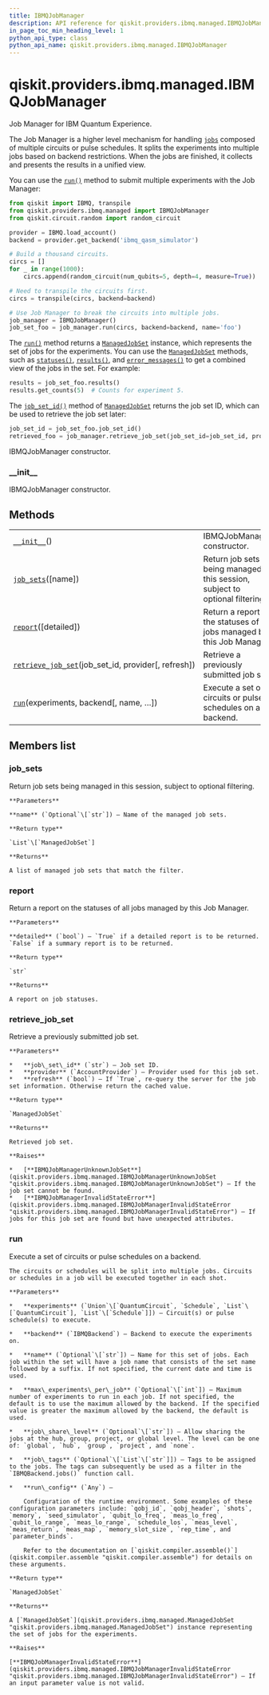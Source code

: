 ```yaml
---
title: IBMQJobManager
description: API reference for qiskit.providers.ibmq.managed.IBMQJobManager
in_page_toc_min_heading_level: 1
python_api_type: class
python_api_name: qiskit.providers.ibmq.managed.IBMQJobManager
---
```


# qiskit.providers.ibmq.managed.IBMQJobManager

<Class id="qiskit.providers.ibmq.managed.IBMQJobManager" isDedicatedPage={true} github="https://github.com/qiskit/qiskit-ibmq-provider/tree/stable/0.12/qiskit/providers/ibmq/managed/ibmqjobmanager.py" signature="IBMQJobManager" modifiers="class">
  Job Manager for IBM Quantum Experience.

  The Job Manager is a higher level mechanism for handling [`jobs`](qiskit.providers.ibmq.job.IBMQJob "qiskit.providers.ibmq.job.IBMQJob") composed of multiple circuits or pulse schedules. It splits the experiments into multiple jobs based on backend restrictions. When the jobs are finished, it collects and presents the results in a unified view.

  You can use the [`run()`](#qiskit.providers.ibmq.managed.IBMQJobManager.run "qiskit.providers.ibmq.managed.IBMQJobManager.run") method to submit multiple experiments with the Job Manager:

  ```python
  from qiskit import IBMQ, transpile
  from qiskit.providers.ibmq.managed import IBMQJobManager
  from qiskit.circuit.random import random_circuit

  provider = IBMQ.load_account()
  backend = provider.get_backend('ibmq_qasm_simulator')

  # Build a thousand circuits.
  circs = []
  for _ in range(1000):
      circs.append(random_circuit(num_qubits=5, depth=4, measure=True))

  # Need to transpile the circuits first.
  circs = transpile(circs, backend=backend)

  # Use Job Manager to break the circuits into multiple jobs.
  job_manager = IBMQJobManager()
  job_set_foo = job_manager.run(circs, backend=backend, name='foo')
  ```

  The [`run()`](#qiskit.providers.ibmq.managed.IBMQJobManager.run "qiskit.providers.ibmq.managed.IBMQJobManager.run") method returns a [`ManagedJobSet`](qiskit.providers.ibmq.managed.ManagedJobSet "qiskit.providers.ibmq.managed.ManagedJobSet") instance, which represents the set of jobs for the experiments. You can use the [`ManagedJobSet`](qiskit.providers.ibmq.managed.ManagedJobSet "qiskit.providers.ibmq.managed.ManagedJobSet") methods, such as [`statuses()`](qiskit.providers.ibmq.managed.ManagedJobSet#statuses "qiskit.providers.ibmq.managed.ManagedJobSet.statuses"), [`results()`](qiskit.providers.ibmq.managed.ManagedJobSet#results "qiskit.providers.ibmq.managed.ManagedJobSet.results"), and [`error_messages()`](qiskit.providers.ibmq.managed.ManagedJobSet#error_messages "qiskit.providers.ibmq.managed.ManagedJobSet.error_messages") to get a combined view of the jobs in the set. For example:

  ```python
  results = job_set_foo.results()
  results.get_counts(5)  # Counts for experiment 5.
  ```

  The [`job_set_id()`](qiskit.providers.ibmq.managed.ManagedJobSet#job_set_id "qiskit.providers.ibmq.managed.ManagedJobSet.job_set_id") method of [`ManagedJobSet`](qiskit.providers.ibmq.managed.ManagedJobSet "qiskit.providers.ibmq.managed.ManagedJobSet") returns the job set ID, which can be used to retrieve the job set later:

  ```python
  job_set_id = job_set_foo.job_set_id()
  retrieved_foo = job_manager.retrieve_job_set(job_set_id=job_set_id, provider=provider)
  ```

  IBMQJobManager constructor.

  ### \_\_init\_\_

  <Function id="qiskit.providers.ibmq.managed.IBMQJobManager.__init__" signature="__init__()">
    IBMQJobManager constructor.
  </Function>

  ## Methods

  |                                                                                                                                                                                          |                                                                               |
  | ---------------------------------------------------------------------------------------------------------------------------------------------------------------------------------------- | ----------------------------------------------------------------------------- |
  | [`__init__`](#qiskit.providers.ibmq.managed.IBMQJobManager.__init__ "qiskit.providers.ibmq.managed.IBMQJobManager.__init__")()                                                           | IBMQJobManager constructor.                                                   |
  | [`job_sets`](#qiskit.providers.ibmq.managed.IBMQJobManager.job_sets "qiskit.providers.ibmq.managed.IBMQJobManager.job_sets")(\[name])                                                    | Return job sets being managed in this session, subject to optional filtering. |
  | [`report`](#qiskit.providers.ibmq.managed.IBMQJobManager.report "qiskit.providers.ibmq.managed.IBMQJobManager.report")(\[detailed])                                                      | Return a report on the statuses of all jobs managed by this Job Manager.      |
  | [`retrieve_job_set`](#qiskit.providers.ibmq.managed.IBMQJobManager.retrieve_job_set "qiskit.providers.ibmq.managed.IBMQJobManager.retrieve_job_set")(job\_set\_id, provider\[, refresh]) | Retrieve a previously submitted job set.                                      |
  | [`run`](#qiskit.providers.ibmq.managed.IBMQJobManager.run "qiskit.providers.ibmq.managed.IBMQJobManager.run")(experiments, backend\[, name, …])                                          | Execute a set of circuits or pulse schedules on a backend.                    |

  ## Members list

  ### job\_sets

  <Function id="qiskit.providers.ibmq.managed.IBMQJobManager.job_sets" signature="job_sets(name=None)">
    Return job sets being managed in this session, subject to optional filtering.

    **Parameters**

    **name** (`Optional`\[`str`]) – Name of the managed job sets.

    **Return type**

    `List`\[`ManagedJobSet`]

    **Returns**

    A list of managed job sets that match the filter.
  </Function>

  ### report

  <Function id="qiskit.providers.ibmq.managed.IBMQJobManager.report" signature="report(detailed=True)">
    Return a report on the statuses of all jobs managed by this Job Manager.

    **Parameters**

    **detailed** (`bool`) – `True` if a detailed report is to be returned. `False` if a summary report is to be returned.

    **Return type**

    `str`

    **Returns**

    A report on job statuses.
  </Function>

  ### retrieve\_job\_set

  <Function id="qiskit.providers.ibmq.managed.IBMQJobManager.retrieve_job_set" signature="retrieve_job_set(job_set_id, provider, refresh=False)">
    Retrieve a previously submitted job set.

    **Parameters**

    *   **job\_set\_id** (`str`) – Job set ID.
    *   **provider** (`AccountProvider`) – Provider used for this job set.
    *   **refresh** (`bool`) – If `True`, re-query the server for the job set information. Otherwise return the cached value.

    **Return type**

    `ManagedJobSet`

    **Returns**

    Retrieved job set.

    **Raises**

    *   [**IBMQJobManagerUnknownJobSet**](qiskit.providers.ibmq.managed.IBMQJobManagerUnknownJobSet "qiskit.providers.ibmq.managed.IBMQJobManagerUnknownJobSet") – If the job set cannot be found.
    *   [**IBMQJobManagerInvalidStateError**](qiskit.providers.ibmq.managed.IBMQJobManagerInvalidStateError "qiskit.providers.ibmq.managed.IBMQJobManagerInvalidStateError") – If jobs for this job set are found but have unexpected attributes.
  </Function>

  ### run

  <Function id="qiskit.providers.ibmq.managed.IBMQJobManager.run" signature="run(experiments, backend, name=None, max_experiments_per_job=None, job_share_level=None, job_tags=None, **run_config)">
    Execute a set of circuits or pulse schedules on a backend.

    The circuits or schedules will be split into multiple jobs. Circuits or schedules in a job will be executed together in each shot.

    **Parameters**

    *   **experiments** (`Union`\[`QuantumCircuit`, `Schedule`, `List`\[`QuantumCircuit`], `List`\[`Schedule`]]) – Circuit(s) or pulse schedule(s) to execute.

    *   **backend** (`IBMQBackend`) – Backend to execute the experiments on.

    *   **name** (`Optional`\[`str`]) – Name for this set of jobs. Each job within the set will have a job name that consists of the set name followed by a suffix. If not specified, the current date and time is used.

    *   **max\_experiments\_per\_job** (`Optional`\[`int`]) – Maximum number of experiments to run in each job. If not specified, the default is to use the maximum allowed by the backend. If the specified value is greater the maximum allowed by the backend, the default is used.

    *   **job\_share\_level** (`Optional`\[`str`]) – Allow sharing the jobs at the hub, group, project, or global level. The level can be one of: `global`, `hub`, `group`, `project`, and `none`.

    *   **job\_tags** (`Optional`\[`List`\[`str`]]) – Tags to be assigned to the jobs. The tags can subsequently be used as a filter in the `IBMQBackend.jobs()` function call.

    *   **run\_config** (`Any`) –

        Configuration of the runtime environment. Some examples of these configuration parameters include: `qobj_id`, `qobj_header`, `shots`, `memory`, `seed_simulator`, `qubit_lo_freq`, `meas_lo_freq`, `qubit_lo_range`, `meas_lo_range`, `schedule_los`, `meas_level`, `meas_return`, `meas_map`, `memory_slot_size`, `rep_time`, and `parameter_binds`.

        Refer to the documentation on [`qiskit.compiler.assemble()`](qiskit.compiler.assemble "qiskit.compiler.assemble") for details on these arguments.

    **Return type**

    `ManagedJobSet`

    **Returns**

    A [`ManagedJobSet`](qiskit.providers.ibmq.managed.ManagedJobSet "qiskit.providers.ibmq.managed.ManagedJobSet") instance representing the set of jobs for the experiments.

    **Raises**

    [**IBMQJobManagerInvalidStateError**](qiskit.providers.ibmq.managed.IBMQJobManagerInvalidStateError "qiskit.providers.ibmq.managed.IBMQJobManagerInvalidStateError") – If an input parameter value is not valid.
  </Function>
</Class>

